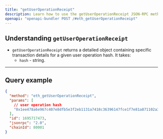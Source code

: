 ```yaml
---
title: "getUserOperationReceipt"
description: Learn how to use the getUserOperationReceipt JSON-RPC method.
openapi: "openapi-bundler POST /#eth_getUserOperationReceipt"
---
```


## Understanding `getUserOperationReceipt`

- `getUserOperationReceipt` returns a detailed object containing specific transaction details for a given user operation hash. It takes:
  - `hash` - string.

***

## Query example

```json JSON
{
  "method": "eth_getUserOperationReceipt",
  "params": [
    // user operation hash
    "0x1ee478a6e967c407e8dfb5e3f2eb1131a7418c36396147fce1f7e81a871102a3"
  ],
  "id": 1695717473,
  "jsonrpc": "2.0",
  "chainId": 80001
}
```
